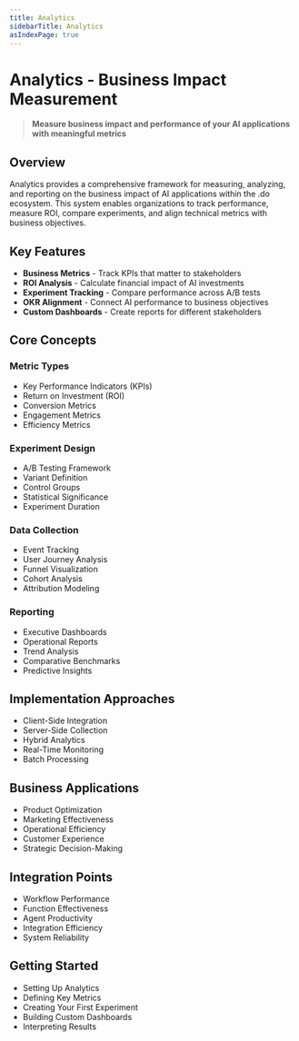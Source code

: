```yaml
---
title: Analytics
sidebarTitle: Analytics
asIndexPage: true
---
```


# Analytics - Business Impact Measurement

> **Measure business impact and performance of your AI applications with meaningful metrics**

## Overview

Analytics provides a comprehensive framework for measuring, analyzing, and reporting on the business impact of AI applications within the .do ecosystem. This system enables organizations to track performance, measure ROI, compare experiments, and align technical metrics with business objectives.

## Key Features

- **Business Metrics** - Track KPIs that matter to stakeholders
- **ROI Analysis** - Calculate financial impact of AI investments
- **Experiment Tracking** - Compare performance across A/B tests
- **OKR Alignment** - Connect AI performance to business objectives
- **Custom Dashboards** - Create reports for different stakeholders

## Core Concepts

### Metric Types

- Key Performance Indicators (KPIs)
- Return on Investment (ROI)
- Conversion Metrics
- Engagement Metrics
- Efficiency Metrics

### Experiment Design

- A/B Testing Framework
- Variant Definition
- Control Groups
- Statistical Significance
- Experiment Duration

### Data Collection

- Event Tracking
- User Journey Analysis
- Funnel Visualization
- Cohort Analysis
- Attribution Modeling

### Reporting

- Executive Dashboards
- Operational Reports
- Trend Analysis
- Comparative Benchmarks
- Predictive Insights

## Implementation Approaches

- Client-Side Integration
- Server-Side Collection
- Hybrid Analytics
- Real-Time Monitoring
- Batch Processing

## Business Applications

- Product Optimization
- Marketing Effectiveness
- Operational Efficiency
- Customer Experience
- Strategic Decision-Making

## Integration Points

- Workflow Performance
- Function Effectiveness
- Agent Productivity
- Integration Efficiency
- System Reliability

## Getting Started

- Setting Up Analytics
- Defining Key Metrics
- Creating Your First Experiment
- Building Custom Dashboards
- Interpreting Results
